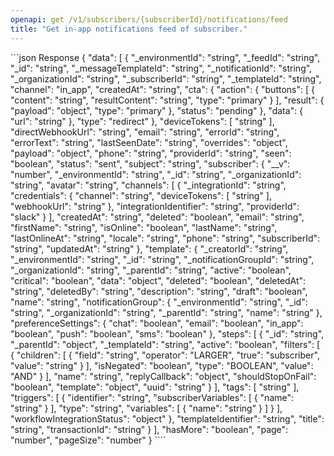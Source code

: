 ```yaml
---
openapi: get /v1/subscribers/{subscriberId}/notifications/feed
title: "Get in-app notifications feed of subscriber."
---
```



<ApikeyWarning />

<RequestExample>

<ResponseExample>
```json Response
{
  "data": [
    {
      "_environmentId": "string",
      "_feedId": "string",
      "_id": "string",
      "_messageTemplateId": "string",
      "_notificationId": "string",
      "_organizationId": "string",
      "_subscriberId": "string",
      "_templateId": "string",
      "channel": "in_app",
      "createdAt": "string",
      "cta": {
        "action": {
          "buttons": [
            {
              "content": "string",
              "resultContent": "string",
              "type": "primary"
            }
          ],
          "result": {
            "payload": "object",
            "type": "primary"
          },
          "status": "pending"
        },
        "data": {
          "url": "string"
        },
        "type": "redirect"
      },
      "deviceTokens": [
        "string"
      ],
      "directWebhookUrl": "string",
      "email": "string",
      "errorId": "string",
      "errorText": "string",
      "lastSeenDate": "string",
      "overrides": "object",
      "payload": "object",
      "phone": "string",
      "providerId": "string",
      "seen": "boolean",
      "status": "sent",
      "subject": "string",
      "subscriber": {
        "__v": "number",
        "_environmentId": "string",
        "_id": "string",
        "_organizationId": "string",
        "avatar": "string",
        "channels": [
          {
            "_integrationId": "string",
            "credentials": {
              "channel": "string",
              "deviceTokens": [
                "string"
              ],
              "webhookUrl": "string"
            },
            "integrationIdentifier": "string",
            "providerId": "slack"
          }
        ],
        "createdAt": "string",
        "deleted": "boolean",
        "email": "string",
        "firstName": "string",
        "isOnline": "boolean",
        "lastName": "string",
        "lastOnlineAt": "string",
        "locale": "string",
        "phone": "string",
        "subscriberId": "string",
        "updatedAt": "string"
      },
      "template": {
        "_creatorId": "string",
        "_environmentId": "string",
        "_id": "string",
        "_notificationGroupId": "string",
        "_organizationId": "string",
        "_parentId": "string",
        "active": "boolean",
        "critical": "boolean",
        "data": "object",
        "deleted": "boolean",
        "deletedAt": "string",
        "deletedBy": "string",
        "description": "string",
        "draft": "boolean",
        "name": "string",
        "notificationGroup": {
          "_environmentId": "string",
          "_id": "string",
          "_organizationId": "string",
          "_parentId": "string",
          "name": "string"
        },
        "preferenceSettings": {
          "chat": "boolean",
          "email": "boolean",
          "in_app": "boolean",
          "push": "boolean",
          "sms": "boolean"
        },
        "steps": [
          {
            "_id": "string",
            "_parentId": "object",
            "_templateId": "string",
            "active": "boolean",
            "filters": [
              {
                "children": [
                  {
                    "field": "string",
                    "operator": "LARGER",
                    "true": "subscriber",
                    "value": "string"
                  }
                ],
                "isNegated": "boolean",
                "type": "BOOLEAN",
                "value": "AND"
              }
            ],
            "name": "string",
            "replyCallback": "object",
            "shouldStopOnFail": "boolean",
            "template": "object",
            "uuid": "string"
          }
        ],
        "tags": [
          "string"
        ],
        "triggers": [
          {
            "identifier": "string",
            "subscriberVariables": [
              {
                "name": "string"
              }
            ],
            "type": "string",
            "variables": [
              {
                "name": "string"
              }
            ]
          }
        ],
        "workflowIntegrationStatus": "object"
      },
      "templateIdentifier": "string",
      "title": "string",
      "transactionId": "string"
    }
  ],
  "hasMore": "boolean",
  "page": "number",
  "pageSize": "number"
}
````

</ResponseExample>
